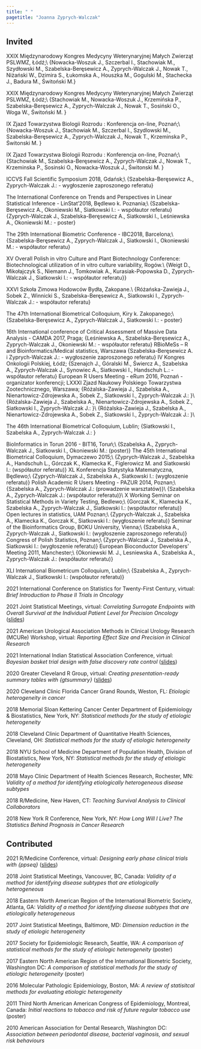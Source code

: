 ```yaml
---
title: " "
pagetitle: "Joanna Zyprych-Walczak"
---
```


<link rel="stylesheet" href="styles.css" type="text/css">
<link rel="stylesheet" href="academicicons/css/academicons.min.css"/>

## Invited

\item[19-11.2021] XXIX Międzynarodowy Kongres Medycyny Weterynaryjnej Małych Zwierząt PSLWMZ, Łódź;\\
 {\small Nowacka-Woszuk J., Szczerbal I., Stachowiak M., Szydłowski M., Szabelska-Beręsewicz A., Zyprych-Walczak J., Nowak T., Niżański W., Dzimira S., Łukomska A., Houszka M., Gogulski M., Stachecka J., Badura M., Świtoński M.\textsl{Zaburzenia rozwoju płci samic psa i kota - spojrzenie genetyka.}}
 
 \item[19-11.2021] XXIX Międzynarodowy Kongres Medycyny Weterynaryjnej Małych Zwierząt PSLWMZ, Łódź;\\
 {\small  Stachowiak M., Nowacka-Woszuk J., Krzemińska P., Szabelska-Beręsewicz A., Zyprych-Walczak J., Nowak T., Sosiński O., Woga W., Świtoński M. \textsl{Wnętrostwo psów - poszukiwanie predysponujących markerów genetycznych.}}

\item[02-04.09.2021] IX Zjazd Towarzystwa Biologii Rozrodu : Konferencja on-line, Poznań;\\ 
 {\small Nowacka-Woszuk J., Stachowiak M., Szczerbal I., Szydlowski M., Szabelska-Beręsewicz A., Zyprych-Walczak J., Nowak T., Krzeminska P., Świtonski M. \textsl{Whole genome sequencing in searching for genetic background of disorders of sex development in French Bulldog, American Stafford Terrier and Yorkshire Terriers dogs.}}
 
\item[02-04.09.2021] IX Zjazd Towarzystwa Biologii Rozrodu : Konferencja on-line, Poznań;\\
{\smal Stachowiak M., Szabelska-Beręsewicz A., Zyprych-Walczak J., Nowak T., Krzeminska P., Sosinski O., Nowacka-Woszuk J., Świtonski M. \textsl{Extensive differences of gene expression profiles between descended and undescended canine testes revealed by whole transcriptome sequencing (RNA-seq).}}


\item[14.11-15.11.2018]	ICCVS Fall Scientific Symposium 2018, Gdańsk;\\
{\small  Szabelska-Beręsewicz A., Zyprych-Walczak J.: \textsl{Statistical Analysis of RNA-seq Data - Bringing Results to Scientists.} - wygłoszenie zaproszonego referatu}

\item[20.08-24.08.2018]	The International Conference on Trends and Perspectives in Linear Statistical Inference - LinStat'2018, Będlewo k. Poznania;\\
{\small Szabelska-Beręsewicz A., Okoniewski M., Siatkowski I.: \textsl{Statistical methods for genes selection based on RNA-seq coverage profiles.} - współautor referatu}
{\small Zyprych-Walczak J., Szabelska-Beręsewicz A., Siatkowski I., Leśniewska A., Okoniewski M.: \textsl{Effect of gene-gene correlation in RNA-seq data analysis.} - poster}
\item[08.07-13.07.2018]	The 29th International Biometric Conference - IBC2018, Barcelona;\\
{\small Szabelska-Beręsewicz A., Zyprych-Walczak J., Siatkowski I., Okoniewski M.: \textsl{The difficult genes and their impact on RNA-seq data analysis.} - współautor referatu}

\item[17.09-20.09.2018] XV Overall Polish in vitro Culture and Plant Biotechnology Conference: Biotechnological utilization of in vitro culture variability, Rogów.\\
{\small Weigt D., Mikołajczyk S., Niemann J., Tomkowiak A., Kurasiak-Popowska D., Zyprych-Walczak J., Siatkowski I.: 
\textsl{The effect of zearalenone on the anther culture of wheat} - współautor referatu}}

\item[19.03-22.03.2018] XXVI Szkoła Zimowa Hodowców Bydła, Zakopane.\\
{\small Różańska-Zawieja J., Sobek Z., Winnicki S., Szabelska-Beręsewicz A., Siatkowski I.,  Zyprych-Walczak J.:
\textsl{Ocena wydajności stada na podstawie częściowych laktacji} - współautor referatu}

\item[10.09-14.09.2017]	The 47th International Biometrical Colloquium, Kiry k. Zakopanego;\\
{\small Szabelska-Beręsewicz A., Zyprych-Walczak J., Siatkowski I.: \textsl{Implementation of testing the parallelism for four-parameter logistic model in R.} - poster}

\item[22.07-23.07.2017]	16th International conference of Critical Assessment of Massive Data Analysis - CAMDA 2017, Praga;
{\small Leśniewska A., Szabelska-Beręsewicz A., Zyprych-Walczak J., Okoniewski M.: \textsl{Analysis of CAMDA RNA-seq data with the knowlegde of protein domains in genes.} - współautor referatu}
\item[24.11.2016]	RBioMeSs – R and Bioinformatics/Medical statistics, Warszawa
{\small Szabelska-Beręsewicz A. i Zyprych-Walczak J.: \textsl{Discussion of a biologist with a statistician working with R - how to find useful information in the vastness of biological data.} - wygłoszenie zaproszonego referatu}
\item[12.10-15.10.2016]	IV Kongres Onkologii Polskiej, Łódź;
{\small Szenajch J., Góralski M., Świercz A., Szabelska A., Zyprych-Walczak J., Synowiec A., Siatkowski I., Handschuh L.: \textsl{Zmiany w ekspresji szlaków sygnałowych uczestniczące w wykształcaniu nabytej w obecności erytropoetyny oporności na cisplatynę i paklitaksel w komórkach ludzkiego raka jajnika.} - współautor referatu}
\item[12.10-14.10.2016]	European R Users Meeting - eRum 2016, Poznań - organizator konferencji;
\item[21.09-23.09.2016]	LXXXI Zjazd Naukowy Polskiego Towarzystwa Zootechnicznego, Warszawa;
{\small Różalska-Zawieja J., Szabelska A., Nienartowicz-Zdrojewska A., Sobek Z., Siatkowski I., Zyprych-Walczak J.: \textsl{Accuracy of the selected linear models applied for estimation of the heritability coefficient in the dairy cattle population. - współautor referatu}}\\ 
{\small Różalska-Zawieja J., Szabelska A., Nienartowicz-Zdrojewska A., Sobek Z., Siatkowski I., Zyprych-Walczak J.: \textsl{ Herds influence of the heritability of pregnency length in the dairy cattle population. - współautor referatu}}\\
{\small Różalska-Zawieja J., Szabelska A., Nienartowicz-Zdrojewska A., Sobek Z., Siatkowski I., Zyprych-Walczak J.: \textsl{Influence of the paternity group size of the heritability of pregnancy length in dairy cattle population. - współautor referatu}}\\
\item[05.09-07.09.2016]	The 46th International Biometrical Colloquium, Lublin;
{\small Siatkowski I., Szabelska A., Zyprych-Walczak J.: \textsl{Statistical methods for survival data analysis. - poster}}


\item[16.06--18.06.2016] BioInformatics in Torun 2016 - BIT16, Toruń;\\
{\small Szabelska A., Zyprych-Walczak J., Siatkowski I., Okoniewski M.: \textsl{Influence of the primary analysis on discovering differentially expressed genes based on RNA-Seq data.} (poster)} 
\item[07.09--09.09.2015] The 45th International Biometrical Colloquium, Dymaczewo 2015;\\
{\small Zyprych-Walczak J., Szabelska A., Handschuh L., Górczak K., Klamecka K., Figlerowicz M. and Siatkowski I.: \textsl{The comparison of the normalization methods for RNA-Seq data analysis.} (współautor referatu)} 
\item[30.11--05.12.2014]	XL Konferencja Statystyka Matematyczna, Będlewo;\\
{\small Zyprych-Walczak J., Szabelska A., Siatkowski I.: \textsl{Przegląd problemów i metod związanych z analizą danych dotyczących ekspresji genów na podstawie eksperymentu głębokiego sekwencjonowania.} (wygłoszenie referatu)}
\item[15.10--17.10.2014]Polish Academic R Users Meeting - PAZUR 2014, Poznan;\\
{\small Szabelska A., Zyprych-Walczak J.: \textsl{Introduction to R} (prowadzenie warsztatów)}\\
{\small Szabelska A., Zyprych-Walczak J.: \textsl{Usage of R in the analysis of RNA-seq data} (współautor referatu)}\\
\item[30.06--4.07.2014]X Working Seminar on Statistical Methods in Variety Testing, Bedlewo;\\
{\small Gorczak K., Klamecka K., Szabelska A., Zyprych-Walczak J., Siatkowski I.: \textsl{RNA-Seq plant data analysis} (współautor referatu)}
\item[21.05.2014	] Open lectures in statistics, UAM Poznan;\\
{\small Zyprych-Walczak J., Szabelska A., Klamecka K., Gorczak K., Siatkowski I.: \textsl{Statistical analysis of data coming from microarray and next generation sequencing experiments} (wygłoszenie referatu)}
\item[26.11.2013] Seminar of the Bioinformatics Group, BOKU University, Vienna;\\
{\small Szabelska A., Zyprych-Walczak J., Siatkowski I.: \textsl{Microarrays vs RNA-seq - novel approaches for searching interesting genes} (wygłoszenie zaproszonego referatu)}
\item[18.04--20.04.2012] Congress of Polish Statistics, Poznan;\\
{\small Zyprych-Walczak J., Szabelska A., Siatkowski I.: \textsl{Metody selekcji genow uwzgledniajace korelacje pomiedzy genami} (wygłoszenie referatu)}
\item[8.12--9.12.2011] European Bioconductor Developers' Meeting 2011, Manchester;\\
{\small Okoniewski M. J., Lesniewska A., Szabelska A., Zyprych-Walczak J.: \textsl{Measures of dissimilarity of the coverage functions} (współautor referatu)} 
\item[5.09--08.09.2011] XLI International Biometricum Colloquium, Lublin;\\ 
{\small Szabelska A., Zyprych-Walczak J., Siatkowski I.: \textsl{Wykorzystanie liniowego modelu mieszanego w problemie selekcji genów} (współautor referatu)}


2021 International Conference on Statistics for Twenty-First Century, virtual: *Brief Introduction to Phase II Trials in Oncology*

2021 Joint Statistical Meetings, virtual: *Correlating Surrogate Endpoints with Overall Survival at the Individual Patient Level for Precision Oncology* ([slides](https://github.com/zabore/slidedecks/blob/master/Zabor-JSM2021.pdf))

2021 American Urological Association Methods in Clinical Urology Research (MCURe) Workshop, virtual: *Reporting Effect Size and Precision in Clinical Research*

2021 International Indian Statistical Association Conference, virtual: *Bayesian basket trial design with false discovery rate control* ([slides](https://github.com/zabore/slidedecks/blob/master/zabor_iisa2021.pdf))

2020 Greater Cleveland R Group, virtual: *Creating presentation-ready summary tables with {gtsummary}* ([slides](http://www.emilyzabor.com/cleveland-r-gtsummary/#1))

2020 Cleveland Clinic Florida Cancer Grand Rounds, Weston, FL: *Etiologic heterogeneity in cancer*

2018 Memorial Sloan Kettering Cancer Center Department of Epidemiology & Biostatistics, New York, NY: *Statistical methods for the study of etiologic heterogeneity*

2018 Cleveland Clinic Department of Quantitative Health Sciences, Cleveland, OH: *Statistical methods for the study of etiologic heterogeneity*

2018 NYU School of Medicine Department of Population Health, Division of Biostatistics, New York, NY: *Statistical methods for the study of etiologic heterogeneity*

2018 Mayo Clinic Department of Health Sciences Research, Rochester, MN: *Validity of a method for identifying etiologically heterogeneous disease subtypes*

2018 R/Medicine, New Haven, CT: *Teaching Survival Analysis to Clinical Collaborators*

2018 New York R Conference, New York, NY: *How Long Will I Live? The Statistics Behind Prognosis in Cancer Research*


## Contributed

2021 R/Medicine Conference, virtual: *Designing early phase clinical trials with {ppseq}* ([slides](http://www.emilyzabor.com/rmedicine2021))

2018 Joint Statistical Meetings, Vancouver, BC, Canada: *Validity of a method for identifying disease subtypes that are etiologically heterogeneous*

2018 Eastern North American Region of the International Biometric Society, Atlanta, GA: *Validity of a method for identifying disease subtypes that are etiologically heterogeneous*

2017 Joint Statistical Meetings, Baltimore, MD: *Dimension reduction in the study of etiologic heterogeneity*

2017 Society for Epidemiologic Research, Seattle, WA: *A comparison of statistical methods for the study of etiologic heterogeneity* (poster)

2017 Eastern North American Region of the International Biometric Society, Washington DC: *A comparison of statistical methods for the study of etiologic heterogeneity* (poster)

2016 Molecular Pathologic Epidemiology, Boston, MA: *A review of statisitcal methods for evaluating etiologic heterogeneity*

2011 Third North American American Congress of Epidemiology, Montreal, Canada: *Initial reactions to tobacco and risk of future regular tobacco use* (poster)

2010 American Association for Dental Research, Washington DC: *Association between periodontal disease, bacterial vaginosis, and sexual risk behaviours*



